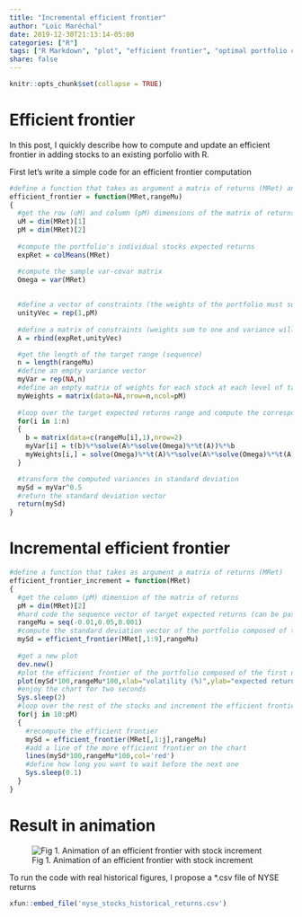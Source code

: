 ```yaml
---
title: "Incremental efficient frontier"
author: "Loïc Maréchal"
date: 2019-12-30T21:13:14-05:00
categories: ["R"]
tags: ["R Markdown", "plot", "efficient frontier", "optimal portfolio choice", "matrix computation"]
share: false
---
```


```r
knitr::opts_chunk$set(collapse = TRUE)
```

# Efficient frontier

In this post, I quickly describe how to compute and update an efficient frontier in adding stocks to an existing porfolio with R.

First let's write a simple code for an efficient frontier computation

```r
#define a function that takes as argument a matrix of returns (MRet) and a range (sequence) of target expected returns (rangeMu)
efficient_frontier = function(MRet,rangeMu)  
{
  #get the row (uM) and column (pM) dimensions of the matrix of returns
  uM = dim(MRet)[1]
  pM = dim(MRet)[2]
  
  #compute the portfolio's individual stocks expected returns
  expRet = colMeans(MRet)

  #compute the sample var-covar matrix
  Omega = var(MRet)
  
  
  #define a vector of constraints (the weights of the portfolio must sum to one)
  unityVec = rep(1,pM)
  
  #define a matrix of constraints (weights sum to one and variance will match a target level of expected returns)
  A = rbind(expRet,unityVec)

  #get the length of the target range (sequence)
  n = length(rangeMu)
  #define an empty variance vector
  myVar = rep(NA,n)
  #define an empty matrix of weights for each stock at each level of target expected return
  myWeights = matrix(data=NA,nrow=n,ncol=pM)
  
  #loop over the target expected returns range and compute the corresponding variances and weights
  for(i in 1:n)
  {
    b = matrix(data=c(rangeMu[i],1),nrow=2)
    myVar[i] = t(b)%*%solve(A%*%solve(Omega)%*%t(A))%*%b
    myWeights[i,] = solve(Omega)%*%t(A)%*%solve(A%*%solve(Omega)%*%t(A))%*%b
  }

  #transform the computed variances in standard deviation
  mySd = myVar^0.5
  #return the standard deviation vector
  return(mySd)
}

```

# Incremental efficient frontier

[//]: <> (some comment here)

```r
#define a function that takes as argument a matrix of returns (MRet)
efficient_frontier_increment = function(MRet)
{
  #get the column (pM) dimension of the matrix of returns
  pM = dim(MRet)[2]
  #hard code the sequence vector of target expected returns (can be passed as argument)
  rangeMu = seq(-0.01,0.05,0.001)
  #compute the standard deviation vector of the portfolio composed of the first nine stocks of the matrix
  mySd = efficient_frontier(MRet[,1:9],rangeMu)
  
  #get a new plot
  dev.new()
  #plot the efficient frontier of the portfolio composed of the first nine stocks
  plot(mySd*100,rangeMu*100,xlab="volatility (%)",ylab="expected return (%)",t='l',xlim=c(0,max(mySd*100)),ylim=c(-1,5))
  #enjoy the chart for two seconds
  Sys.sleep(2)
  #loop over the rest of the stocks and increment the efficient frontier with the next additional stock
  for(j in 10:pM)
  {
    #recompute the efficient frontier
    mySd = efficient_frontier(MRet[,1:j],rangeMu)
    #add a line of the more efficient frontier on the chart
    lines(mySd*100,rangeMu*100,col='red')
    #define how long you want to wait before the next one
    Sys.sleep(0.1)
  }
}
```

# Result in animation
![Fig 1. Animation of an efficient frontier with stock increment](/post/incremental_efficient_frontier_files/figure-html/incremental_efficient_frontier.gif)

To run the code with real historical figures, I propose a *.csv file of NYSE returns
```r
xfun::embed_file('nyse_stocks_historical_returns.csv')
```
